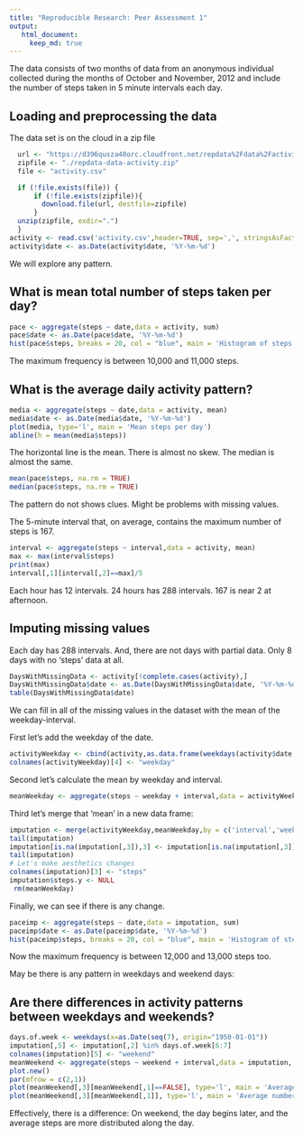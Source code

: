 ---
title: "Reproducible Research: Peer Assessment 1"
output: 
   html_document:
     keep_md: true
---

The data consists of two months of data from an anonymous individual collected during the months of October and November, 2012 and include the number of steps taken in 5 minute intervals each day.

## Loading and preprocessing the data

The data set is on the cloud in a zip file
```{r}
  url <- "https://d396qusza40orc.cloudfront.net/repdata%2Fdata%2Factivity.zip"
  zipfile <- "./repdata-data-activity.zip"
  file <- "activity.csv"

  if (!file.exists(file)) {
      if (!file.exists(zipfile)){
        download.file(url, destfile=zipfile)
      }
  unzip(zipfile, exdir=".")
  }
activity <- read.csv('activity.csv',header=TRUE, sep=',', stringsAsFactors = FALSE)
activity$date <- as.Date(activity$date, '%Y-%m-%d')
```

We will explore any pattern.

## What is mean total number of steps taken per day?
```{r}
pace <- aggregate(steps ~ date,data = activity, sum)
pace$date <- as.Date(pace$date, '%Y-%m-%d')
hist(pace$steps, breaks = 20, col = "blue", main = 'Histogram of steps per day', xlab = 'Total steps per day', xlim = c(0,max(pace$steps)))
```
The maximum frequency is between 10,000 and 11,000 steps.

## What is the average daily activity pattern?
```{r}
media <- aggregate(steps ~ date,data = activity, mean)
media$date <- as.Date(media$date, '%Y-%m-%d')
plot(media, type='l', main = 'Mean steps per day')
abline(h = mean(media$steps))
```

The horizontal line is the mean. There is almost no skew. The median is almost the same.

```{r}
mean(pace$steps, na.rm = TRUE)
median(pace$steps, na.rm = TRUE)
```

The pattern do not shows clues. Might be problems with missing values.

The 5-minute interval that, on average, contains the maximum number of steps is 167.

```{r}
interval <- aggregate(steps ~ interval,data = activity, mean)
max <- max(interval$steps)
print(max)
interval[,1][interval[,2]==max]/5
```

Each hour has 12 intervals. 24 hours has 288 intervals. 167 is near 2 at afternoon.

## Imputing missing values

Each day has 288 intervals. And, there are not days with partial data. Only 8 days with no 'steps' data at all.

```{r}
DaysWithMissingData <- activity[!complete.cases(activity),]
DaysWithMissingData$date <- as.Date(DaysWithMissingData$date, '%Y-%m-%d')
table(DaysWithMissingData$date)
```

We can fill in all of the missing values in the dataset with the mean of the weekday-interval.

First let's add the weekday of the date.

```{r}
activityWeekday <- cbind(activity,as.data.frame(weekdays(activity$date,abbreviate=FALSE),stringsAsFactors= FALSE))
colnames(activityWeekday)[4] <- "weekday"

```

Second let's calculate the mean by weekday and interval.

```{r}
meanWeekday <- aggregate(steps ~ weekday + interval,data = activityWeekday, mean)
```

Third let's merge that 'mean' in a new data frame:

```{r}
imputation <- merge(activityWeekday,meanWeekday,by = c('interval','weekday'))
tail(imputation)
imputation[is.na(imputation[,3]),3] <- imputation[is.na(imputation[,3]),5]
tail(imputation)
# Let's make aesthetics changes
colnames(imputation)[3] <- "steps"
imputation$steps.y <- NULL
 rm(meanWeekday)
```

Finally, we can see if there is any change.

```{r}
paceimp <- aggregate(steps ~ date,data = imputation, sum)
paceimp$date <- as.Date(paceimp$date, '%Y-%m-%d')
hist(paceimp$steps, breaks = 20, col = "blue", main = 'Histogram of steps per day', xlab = 'Total steps per day', xlim = c(0,max(paceimp$steps)))
```

Now the maximum frequency is between 12,000 and 13,000 steps too.

May be there is any pattern in weekdays and weekend days:

## Are there differences in activity patterns between weekdays and weekends?

```{r}
days.of.week <- weekdays(x=as.Date(seq(7), origin="1950-01-01"))
imputation[,5] <- imputation[,2] %in% days.of.week[6:7]
colnames(imputation)[5] <- "weekend"
meanWeekend <- aggregate(steps ~ weekend + interval,data = imputation, mean)
plot.new()
par(mfrow = c(2,1))
plot(meanWeekend[,3][meanWeekend[,1]==FALSE], type='l', main = 'Average number of steps taken per 5-minute interval\n across work days', xlab = '5-minute interval - work days', ylab = 'Average steps')
plot(meanWeekend[,3][meanWeekend[,1]], type='l', main = 'Average number of steps taken per 5-minute interval\n across weekend days', xlab = '5-minute interval - weekend days', ylab = 'Average steps')
```

Effectively, there is a difference: On weekend, the day begins later, and the average steps are more distributed along the day.
